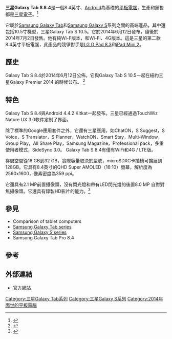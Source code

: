 {{Infobox information appliance
|name=[[三星Galaxy_S系列|S]] 8.4
|logo=Galaxy Tab S logo.svg
|image=
|caption=Samsung Galaxy Tab S 8.4 in White
|aka=*SM-T700 (WiFi)
*SM-T705 (3G, 4G/LTE & WiFi)
*SM-T707V (Verizon CDMA)
|manufacturer=[[三星電子|三星電子]]
|family=[[三星Galaxy_Tab|三星Galaxy Tab]] <br>[[三星Galaxy_S系列|Galaxy S系列]]
|type=[[平板電腦|平板電腦]]
|release date={{Start date and age|2014|07|02|df=yes|br=yes}}
|price=<!-- at initial release, not current price -->
|baseprice=<!-- at initial release, not current price -->
|os=[[Android|Android]]4.4.2 Kitkat（僅限32位）。
 升級到5.0.2 Lollipop (32位元)在一些國家發布。
2016年9月8日6.0.1棉花糖發布於這款設備。
|power=4,900 [[安培小時|mAh]] Li-Ion battery
|SoC=[[驍龍|Qualcomm Snapdragon]] 800 (Verizon CDMA)<ref name=specs>{{cite web|title=Samsung Galaxy Tab S 8.4|url=http://www.gsmarena.com/samsung_galaxy_tab_s_8_4_lte-6435.php|publisher=GSMArena|accessdate=2014-06-14|archive-date=2014-06-14|archive-url=https://web.archive.org/web/20140614080650/http://www.gsmarena.com/samsung_galaxy_tab_s_8_4_lte-6435.php|dead-url=no}}</ref><br>Samsung [[三星Exynos|Exynos]] 5420 [[Big.LITTLE|ARM big.LITTLE]] Octa
|cpu=2.3 GHz [[多核心處理器|四核心]] <br> [[Krait_(CPU)|Krait 400]] [[系统芯片|SoC]] processor<br>1.9 Ghz A15 Quad + 1.3 Ghz A7 Quad [[多核心處理器|八核心]]
|memory=3 GB|Memory=3 GB
|storage=16/32 [[吉字节|GB]] [[闪存|闪存]]<br />[[SD卡|microSDXC]] slot (up to 128 GB)
|display=2560x1600 [[像素|px]] (359 ppi),<br />{{convert|8.4|in|cm|abbr=on}} diagonal, <br />[[AMOLED|WQXGA Super AMOLED]] display (RGBG [[PenTile|PenTile]])
|graphics=ARM Mali-T628|Graphics=ARM Mali-T628|sound=Built-in stereo|Sound=Built-in stereo
|input=[[多點觸控|多點觸控]][[觸控式螢幕|觸控式螢幕]]、[[指紋|指紋辨識]]、[[磁强计|指南針]]、{{tsl|en|proximity sensor||proximity}} and {{tsl|en|low-key lighting||ambient light}} sensors, [[加速規|accelerometer]]<!--<ref name=microsite-spec/>-->|Input=[[多點觸控|Multi-touch]] [[觸控式螢幕|screen]], [[指紋|Finger scanner]], [[磁强计|digital compass]], {{tsl|en|proximity sensor||proximity}} and {{tsl|en|low-key lighting||ambient light}} sensors, [[加速規|accelerometer]]<!--<ref name=microsite-spec/>-->
|camera=8.0[[像素|MP]] AF rear facing with LED flash, 2.1 MP front facing
|connectivity=Cat3 100Mbps DL, 50 Mbps UP Hexa-Band 800/850/900/1800/2100/2600 (4G/LTE model)<br /> [[高速封包存取|HSDPA]] 42.2 Mbit/s, (4G/LTE & WiFi model)<br />[[高速封包存取|HSUPA]] 5.76 Mbit/s 850/900/1900/2100 (4G/LTE & WiFi model)<br /> EDGE/GPRS Quad 850/900/1800/1900 (4G/LTE & WiFi model)<br /> [[Wi-Fi|Wi-Fi]] 802.11a/b/g/n/ac (2.4 & 5GHz), [[藍牙|Bluetooth]] 4.0, HDMI (external cable)<!--<ref name="spec-wifi"/><ref name="spec-4g"/>-->|Connectivity=Cat3 100Mbps DL, 50 Mbps UP Hexa-Band 800/850/900/1800/2100/2600 (4G/LTE model)<br /> [[高速封包存取|HSDPA]] 42.2 Mbit/s, (4G/LTE & WiFi model)<br />[[高速封包存取|HSUPA]] 5.76 Mbit/s 850/900/1900/2100 (4G/LTE & WiFi model)<br /> EDGE/GPRS Quad 850/900/1800/1900 (4G/LTE & WiFi model)<br /> [[Wi-Fi|Wi-Fi]] 802.11a/b/g/n/ac (2.4 & 5GHz), [[藍牙|Bluetooth]] 4.0, HDMI (external cable)<!--<ref name="spec-wifi"/><ref name="spec-4g"/>-->|online service=<!-- online services offered -->|service=<!-- online services offered -->
|dimensions={{convert|212.8|mm|in|abbr=on}} H<br />{{convert|125.6|mm|in|abbr=on}} W<br />{{convert|6.6|mm|in|abbr=on}} D
|weight=WiFi: {{convert|294|g|lb|abbr=on}}<br /> 4G/LTE: {{convert|298|g|lb|abbr=on}}
|successor=[[三星Galaxy_Tab|Samsung Galaxy Tab S2]]
|related={{tsl|en|Samsung Galaxy Tab S 10.5||Samsung Galaxy Tab S 10.5}} <br/> {{tsl|en|Samsung Galaxy Tab Pro 8.4||Samsung Galaxy Tab Pro 8.4}} <br/> Samsung Galaxy Tab A
|website=http://www.samsung.com/global/microsite/galaxytabs/|Website=http://www.samsung.com/global/microsite/galaxytabs/
}}
'''三星Galaxy Tab S 8.4'''是一個8.4英寸、[[Android|Android]]為基礎的[[平板電腦|平板電腦]]，生產和銷售都是[[三星電子|三星電子]]。<ref>{{Cite news |url=https://tech.huanqiu.com/article/9CaKrnJF4op |title=三星推Galaxy TabS系列平板 三种尺寸可选 |accessdate=2021-12-30 |archive-date=2021-12-30 |archive-url=https://web.archive.org/web/20211230071743/https://tech.huanqiu.com/article/9CaKrnJF4op }}</ref>

它屬於[[Samsung_Galaxy_Tab|Samsung Galaxy Tab]]和[[Samsung_Galaxy_S|Samsung Galaxy S]]系列之間的高端產品，其中還包括10.5寸機型，三星Galaxy Tab S 10.5。它於2014年6月12日發布，隨後於2014年7月2日發售。他有純Wi-F版本，和Wi-Fi、4G版本。這是三星的第二款8.4英寸平板電腦，此產品的競爭對手是[[LG_G_Pad|LG G Pad 8.3]]和[[iPad_Mini|iPad Mini 2]]。

== 歷史 ==
Galaxy Tab S 8.4於2014年6月12日公佈。它與Galaxy Tab S 10.5一起在紐約三星Galaxy Premier 2014 的時候公布。
<ref name="techradar">{{Cite web|url=http://www.techradar.com/news/mobile-computing/tablets/we-re-at-the-big-samsung-galaxy-tab-s-launch-in-new-york--1253087|title=Samsung Galaxy Tab S launch: as it happened|accessdate=2014-06-14|date=2014-06-12|publisher=Techradar|archive-date=2014-06-14|archive-url=https://web.archive.org/web/20140614055324/http://www.techradar.com/news/mobile-computing/tablets/we-re-at-the-big-samsung-galaxy-tab-s-launch-in-new-york--1253087|dead-url=no}}</ref>

== 特色 ==
Galaxy Tab S 8.4與Android 4.4.2 Kitkat一起發布。三星已經通過TouchWiz Nature UX 3.0軟件定制了界面。

除了標準的Google應用套件之外，它還有三星應用，如ChatON，S Suggest，S Voice，S Translator，S Planner，WatchON，Smart Stay，Multi-Window，Group Play，All Share Play，Samsung Magazine，Professional pack，多重使用者模式，SideSync 3.0。
Galaxy Tab S 8.4有僅有WiFi和4G / LTE版。

存儲空間從16 GB到32 GB，實際容量取決於型號，microSDXC卡插槽可擴展到128GB。它具有8.4英寸的QHD Super AMOLED（16:10）螢幕，解析度為2560x1600，像素密度為359 ppi。

它還具有2.1 MP前置攝像頭，沒有閃光燈和帶有LED閃光燈的後置8.0 MP 自對對焦攝像頭。它還具有錄製HD影片的能力。<ref name="microsite-spec">{{Cite web|url=http://www.samsung.com/global/microsite/galaxytabs/specs.html|title=Samsung GALAXY Tab S|accessdate=2014-06-14|publisher={{tsl|en|Samsung Mobile||Samsung Mobile}}|archive-date=2014-06-16|archive-url=https://web.archive.org/web/20140616010422/http://www.samsung.com/global/microsite/galaxytabs/specs.html|dead-url=no}}</ref>

== 參見 ==
* Comparison of tablet computers
* [[三星Galaxy_Tab|Samsung Galaxy Tab series]]
* [[三星Galaxy_S系列|Samsung Galaxy S series]]
* Samsung Galaxy Tab Pro 8.4

== 參考 ==
{{reflist|30em}}

== 外部連結 ==
* [http://www.samsung.com/tw/ 官方網站]{{Wayback|url=http://www.samsung.com/tw/ |date=20170324095958 }}

{{Galaxy S}}
[[Category:三星Galaxy_Tab系列|Category:三星Galaxy Tab系列]]
[[Category:三星Galaxy_S系列|Category:三星Galaxy S系列]]
[[Category:2014年面世的平板電腦|Category:2014年面世的平板電腦]]